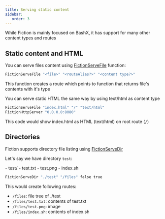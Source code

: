 ```yaml
---
title: Serving static content
sidebar: 
   order: 3
---
```


While Fiction is mainly focused on BashX, it has support for many other content types and routes

## Static content and HTML 
You can serve files content using [FictionServeFile](/reference/FictionServeFile) function:

```bash
FictionServeFile "<file>" "<routeAlias?>" "<content type?>"
```

This function creates a route which points to function that returns file's contents with it's type

You can serve static HTML the same way by using text/html as content type

```bash
FictionServeFile "index.html" "/" "text/html"
FictionHttpServer "0.0.0.0:8080"
```

This code would show index.html as HTML (text/html) on root route (`/`)


## Directories
Fiction supports directory file listing using [FictionServeDir](/reference/FictionServeDir)

Let's say we have directory `test`:

<FileTree>
- test/
  - test.txt
  - test.png
  - index.sh
</FileTree>


```bash
FictionServeDir "./test" "/files" false true
```

This would create following routes:
- `/files`: file tree of ./test
- `/files/test.txt`: contents of test.txt
- `/files/test.png`: image
- `/files/index.sh`: contents of index.sh
